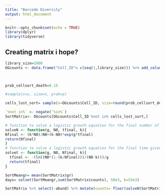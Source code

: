 ---
title: "Barcode Diversity"
output: html_document
---

```{r setup, include=FALSE}
knitr::opts_chunk$set(echo = TRUE)
library(dplyr)
library(tidyverse)
```

## Creating matrix i hope?

```{r }
library_size=1000
OGcounts <- data.frame("Cell_ID"= c(seq(1,library_size))) %>% add_column(gr= rnorm(nrow(.), mean=0.022, sd=0.004)) %>% add_column(counts= c(rep(1,library_size)))%>% mutate(abund= OGcounts$counts/sum(OGcounts$counts))

 

```


```{r }
prob_cellsort_death=0.15

#sample(x=x, size=n, prob=p)

cells_lost_sort= sample(x=OGcounts$Cell_ID, size=round(prob_cellsort_death*sum(OGcounts$counts)), prob =OGcounts$abund )

```

```{r}
`%not in%` <- negate(`%in%`)
SortMatrix<- OGcounts[OGcounts$Cell_ID %not in% cells_lost_sort,]

```
```{r}
# function to solve a logistic growth equation for the final number of cells given growth rate, starting number of cells, carrying capacity and the final time point
solveN <- function(g, N0, tfinal, k){
Nfinal <- (k*N0)/N0+(k-N0)*exp(g*tfinal)
return(Nfinal)
}
# function to solve a logistic growth equation for the final time given growth rate, starting number of cells, carrying capacity, and the final number of cells
solvet <- function(g, N0, Nfinal, k){
  tfinal <- -(ln((N0*(1-(k/Nfinal)))/(N0-k)))/g
  return(tfinal)
}
```

```{r}
SortMeangr= mean(SortMatrix$gr)
days= solvet(SortMeangr,sum(SortMatrix$counts), 50e3, k=55e3)

```


```{r}
SortMatrix %>% select(-abund) %>% mutate(counts= floor(solveN(SortMatrix$gr,SortMatrix$counts,days)))%>% mutate(abund= counts/sum(SortMatrix$counts))

```


